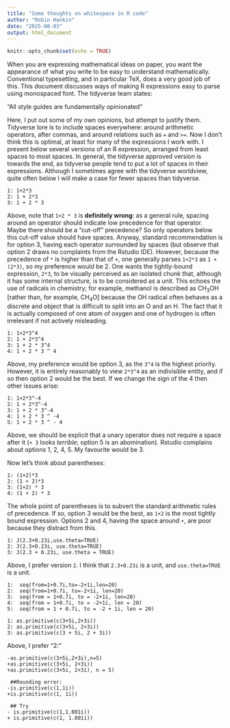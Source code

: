 ```yaml
---
title: "Some thoughts on whitespace in R code"
author: "Robin Hankin"
date: "2025-08-03"
output: html_document
---
```


```r
knitr::opts_chunk$set(echo = TRUE)
```

When you are expressing mathematical ideas on paper, you want the
appearance of what you write to be easy to understand mathematically.
Conventional typesetting, and in particular TeX, does a very good job
of this.  This document discusses ways of making R expressions easy to
parse using monospaced font.  The tidyverse team states:

"All style guides are fundamentally opinionated"

Here, I put out some of my own opinions, but attempt to justify them.
Tidyverse lore is to include spaces everywhere: around arithmetic
operators, after commas, and around relations such as `=` and `>=`.
Now I don't think this is optimal, at least for many of the
expressions I work with.  I present below several versions of an R
expression, arranged from least spaces to most spaces.  In general,
the tidyverse approved version is towards the end, as tidyverse people
tend to put a lot of spaces in their expressions.  Although I
sometimes agree with the tidyverse worldview, quite often below I will
make a case for fewer spaces than tidyverse.

```
1: 1+2*3
2: 1 + 2*3
3: 1 + 2 * 3
```

Above, note that `1+2 * 3` is **definitely wrong**: as a general rule,
spacing around an operator should indicate low precedence for that
operator.  Maybe there should be a "cut-off" precedence? So only
operators below this cut-off value should have spaces.  Anyway,
standard recommendation is for option 3, having each operator
surrounded by spaces (but observe that option 2 draws no complaints
from the Rstudio IDE).  However, because the precedence of `*` is
higher than that of `+`, one generally parses `1+2*3` as `1 + (2*3)`,
so my preference would be 2. One wants the tightly-bound expression,
`2*3`, to be visually perceived as an isolated chunk that, although it
has some internal structure, is to be considered as a unit. This
echoes the use of radicals in chemistry; for example, methanol is
described as CH<sub>3</sub>OH [rather than, for example,
CH<sub>4</sub>O] because the OH radical often behaves as a discrete
and object that is difficult to split into an O and an H.  The fact
that it is actually composed of one atom of oxygen and one of hydrogen
is often irrelevant if not actively misleading.

```
1: 1+2*3^4
2: 1 + 2*3^4
3: 1 + 2 * 3^4
4: 1 + 2 * 3 ^ 4
```

Above, my preference would be option 3, as the `3^4` is the highest
priority.  However, it is entirely reasonably to view `2*3^4` as an
indivisible entity, and if so then option 2 would be the best.  If we
change the sign of the 4 then other issues arise:

```
1: 1+2*3^-4
2: 1 + 2*3^-4
3: 1 + 2 * 3^-4
4: 1 + 2 * 3 ^ -4
5: 1 + 2 * 3 ^ - 4
```

Above, we should be explicit that a unary operator does not require a
space after it (`+ 3` looks *terrible*; option 5 is an abomination).
Rstudio complains about options 1, 2, 4, 5.  My favourite would be 3.

Now let's think about parentheses:


```
1: (1+2)*3
2: (1 + 2)*3
3: (1+2) * 3
4: (1 + 2) * 3
```

The whole point of parentheses is to subvert the standard arithmetic
rules of precedence.  If so, option 3 would be the best, as `1+2` is
the most tightly bound expression.  Options 2 and 4, having the space
around `+`, are poor because they distract from this.



```
1: J(2.3+0.23i,use.theta=TRUE)
2: J(2.3+0.23i, use.theta=TRUE)
3: J(2.3 + 0.23i, use.theta = TRUE)
```

Above, I prefer version `2`.  I think that `2.3+0.23i` is a unit, and
`use.theta=TRUE` is a unit.


```
1:  seq(from=1+0.7i,to=-2+1i,len=20)
2:  seq(from=1+0.7i, to=-2+1i, len=20)
3:  seq(from = 1+0.7i, to = -2+1i, len=20)
4:  seq(from = 1+0.7i, to = -2+1i, len = 20)
5:  seq(from = 1 + 0.7i, to = -2 + 1i, len = 20)
```


```
1: as.primitive(c(3+5i,2+3i))
2: as.primitive(c(3+5i, 2+3i))
3: as.primitive(c(3 + 5i, 2 + 3i))
```

Above, I prefer "2:"


```
-as.primitive(c(3+5i,2+3i),n=5)
+as.primitive(c(3+5i, 2+3i))
+as.primitive(c(3+5i, 2+3i), n = 5)
 
 ##Rounding error:
-is.primitive(c(1,1i))
+is.primitive(c(1, 1i))
 
 ## Try
- is.primitive(c(1,1.001i))
+ is.primitive(c(1, 1.001i))
```
